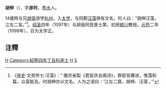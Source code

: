 '''胡伸'''（{{bd|?||?||}}），字'''彦时'''，[[秀水縣|秀水]]人。

14歲時与兄[[胡伋|胡伋]]游学[[杭州|杭州]]，入[[太学|太学]]，与同郡[[汪藻|汪藻]]俱有文名，时人曰：“胡伸汪藻，江左二宝。”<ref>《[[宋史|宋史]]·文苑传七·汪藻》：“ 徽宗亲製《君臣庆会阁诗》，群臣皆賡进，惟藻和篇，众莫能及。时胡伸亦以文名，人为之语曰：‘江左二寳，胡伸、汪藻 。’”</ref>。[[绍圣|绍圣]]四年（1097年）与胡伋同登進士第，初授[[颍川|颍川]]教授。[[元符|元符]]二年（1099年），召为太学正。

{{宋朝人物小作品}}

==注釋==
{{reflist}}

[[Category:宋朝政治人物|H]]
[[Category:紹聖四年丁丑科進士|Category:紹聖四年丁丑科進士]]
[[Category:嘉兴人|H]]
[[Category:胡姓|S]]